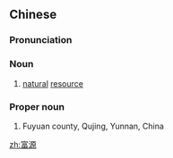 ==Chinese==
{{zh-forms}}

===Pronunciation===
{{zh-pron
|m=fùyuán
|c=fu3 jyun4
|cat=n,pn
}}

===Noun===
{{zh-noun}}

# [[natural]] [[resource]]

===Proper noun===
{{zh-proper noun}}

# Fuyuan county, Qujing, Yunnan, China

[[zh:富源]]